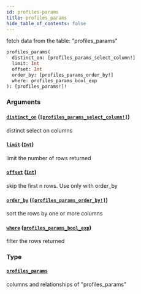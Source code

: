 ```yaml
---
id: profiles-params
title: profiles_params
hide_table_of_contents: false
---
```


fetch data from the table: "profiles_params"

```graphql
profiles_params(
  distinct_on: [profiles_params_select_column!]
  limit: Int
  offset: Int
  order_by: [profiles_params_order_by!]
  where: profiles_params_bool_exp
): [profiles_params!]!
```

### Arguments

#### [`distinct_on`](#) ([`[profiles_params_select_column!]`](/07-graphql/enums/profiles-params-select-column))

distinct select on columns

#### [`limit`](#) ([`Int`](/07-graphql/scalars/int))

limit the number of rows returned

#### [`offset`](#) ([`Int`](/07-graphql/scalars/int))

skip the first n rows. Use only with order_by

#### [`order_by`](#) ([`[profiles_params_order_by!]`](/07-graphql/inputs/profiles-params-order-by))

sort the rows by one or more columns

#### [`where`](#) ([`profiles_params_bool_exp`](/07-graphql/inputs/profiles-params-bool-exp))

filter the rows returned

### Type

#### [`profiles_params`](/07-graphql/objects/profiles-params)

columns and relationships of "profiles_params"
